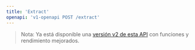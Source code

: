 ```yaml
---
title: 'Extract'
openapi: 'v1-openapi POST /extract'
---
```


> Nota: Ya está disponible una [versión v2 de esta API](/es/api-reference/endpoint/extract) con funciones y rendimiento mejorados.